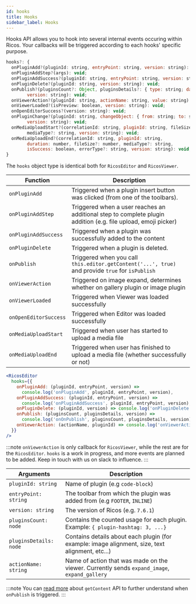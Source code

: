 ```yaml
---
id: hooks
title: Hooks
sidebar_label: Hooks
---
```


Hooks API allows you to hook into several internal events occuring within Ricos.
Your callbacks will be triggered according to each hooks' specific purpose.

```jsx
hooks?: {
  onPluginAdd?(pluginId: string, entryPoint: string, version: string): void;
  onPluginAddStep?(args): void;
  onPluginAddSuccess?(pluginId: string, entryPoint: string, version: string): void;
  onPluginDelete?(pluginId: string, version: string): void;
  onPublish?(pluginsCount?: Object, pluginsDetails?: { type: string; data: any; }[],
        version: string): void;
  onViewerAction?(pluginId: string, actionName: string, value: string): void;
  onViewerLoaded?(isPreview: boolean, version: string): void;
  onOpenEditorSuccess?(version: string): void;
  onPluginChange?(pluginId: string, changeObject: { from: string; to: string },
        version: string): void;
  onMediaUploadStart?(correlationId: string, pluginId: string, fileSize?: number,
        mediaType?: string, version: string): void;
  onMediaUploadEnd?(correlationId: string, pluginId: string,
        duration: number, fileSize?: number, mediaType?: string,
   	    isSuccess: boolean, errorType?: string, version: string): void;
}
```

The `hooks` object type is identical both for `RicosEditor` and `RicosViewer`.

| Function              | Description                                                                                                   |
| --------------------- | ------------------------------------------------------------------------------------------------------------- |
| `onPluginAdd`         | Triggered when a plugin insert button was clicked (from one of the toolbars).                                 |
| `onPluginAddStep`     | Triggered when a user reaches an additional step to complete plugin addition (e.g. file upload, emoji picker) |
| `onPluginAddSuccess`  | Triggered when a plugin was successfully added to the content                                                 |
| `onPluginDelete`      | Triggered when a plugin is deleted.                                                                           |
| `onPublish`           | Triggered when you call `this.editor.getContent('...', true)` and provide `true` for `isPublish`              |
| `onViewerAction`      | Triggered on image expand, determines whether on gallery plugin or image plugin                               |
| `onViewerLoaded`      | Triggered when Viewer was loaded successfully                                                                 |
| `onOpenEditorSuccess` | Triggered when Editor was loaded successfully                                                                 |
| `onMediaUploadStart`  | Triggered when user has started to upload a media file                                                        |
| `onMediaUploadEnd`    | Triggered when user has finished to upload a media file (whether successfully or not)                         |

```jsx {2}
<RicosEditor
  hooks={{
    onPluginAdd: (pluginId, entryPoint, version) =>
      console.log('onPluginAdd', pluginId, entryPoint, version),
    onPluginAddSuccess: (pluginId, entryPoint, version) =>
      console.log('onPluginAddSuccess', pluginId, entryPoint, version),
    onPluginDelete: (pluginId, version) => console.log('onPluginDelete', plugin_id, version),
    onPublish: (pluginsCount, pluginsDetails, version) =>
      console.log('onOnPublish', pluginsCount, pluginsDetails, version),
    onViewerAction: (actionName, pluginId) => console.log('onViewerAction', actionName, pluginId),
  }}
/>
```

:::note
`onViewerAction` is only callback for `RicosViewer`, while the rest are for the `RicosEditor`.
`hooks` is a work in progress, and more events are planned to be added. Keep in touch with us on slack to influence.
:::

| Arguments              | Description                                                                                     |
| ---------------------- | ----------------------------------------------------------------------------------------------- |
| `pluginId: string`     | Name of plugin (e.g `code-block`)                                                               |
| `entryPoint: string`   | The toolbar from which the plugin was added from (e.g `FOOTER`, `INLINE`)                       |
| `version: string`      | The version of Ricos (e.g. `7.6.1`)                                                             |
| `pluginsCount: node`   | Contains the counted usage for each plugin. Example: `{ plugin-hashtag: 3, ...}`                |
| `pluginsDetails: node` | Contains details about each plugin (for example: image alignment, size, text alignment, etc...) |
| `actionName: string`   | Name of action that was made on the viewer. Currently sends `expand_image`, `expand_gallery`    |

:::note
You can [read more](https://ricos.js.org/docs/ricos/ricos-api/#ref) about `getContent` API to further understand when `onPublish` is triggered.
:::

